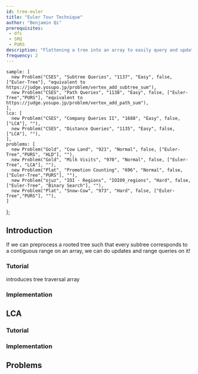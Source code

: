 ```yaml
---
id: tree-euler
title: "Euler Tour Technique"
author: "Benjamin Qi"
prerequisites: 
 - dfs
 - SRQ
 - PURS
description: "Flattening a tree into an array to easily query and update subtrees."
frequency: 2
---
```



    sample: [
      new Problem("CSES", "Subtree Queries", "1137", "Easy", false, ["Euler-Tree"], "equivalent to https://judge.yosupo.jp/problem/vertex_add_subtree_sum"),
      new Problem("CSES", "Path Queries", "1138", "Easy", false, ["Euler-Tree","PURS"], "equivalent to https://judge.yosupo.jp/problem/vertex_add_path_sum"),
    ],
    lca: [
      new Problem("CSES", "Company Queries II", "1688", "Easy", false, ["LCA"], ""),
      new Problem("CSES", "Distance Queries", "1135", "Easy", false, ["LCA"], ""),
    ],
    problems: [
      new Problem("Gold", "Cow Land", "921", "Normal", false, ["Euler-Tree","PURS", "HLD"], ""),
      new Problem("Gold", "Milk Visits", "970", "Normal", false, ["Euler-Tree", "LCA"], ""),
      new Problem("Plat", "Promotion Counting", "696", "Normal", false, ["Euler-Tree","PURS"], ""),
      new Problem("ojuz", "IOI - Regions", "IOI09_regions", "Hard", false, ["Euler-Tree", "Binary Search"], ""),
      new Problem("Plat", "Snow-Cow", "973", "Hard", false, ["Euler-Tree","PURS"], ""),
    ]
};

## Introduction

<Problems problems={problems.sample} />

If we can preprocess a rooted tree such that every subtree corresponds to a contiguous range on an array, we can do updates and range queries on it!

### Tutorial

<Resources>
  <Resource source="CPH" title="18.2 - Subtrees & Paths" starred>introduces tree traversal array</Resource>
</Resources>

### Implementation

<IncompleteSection />

## LCA

<Problems problems={problems.lca} />

### Tutorial

<Resources>
  <Resource source="CPH" title="18.3 - Least Common Ancestor (Method 2)" starred></Resource>
  <Resource source="cp-algo" title="Reducing LCA to RMQ" url="graph/lca.html" starred></Resource>
</Resources>

### Implementation

<IncompleteSection />

## Problems

<Problems problems={problems.problems} />